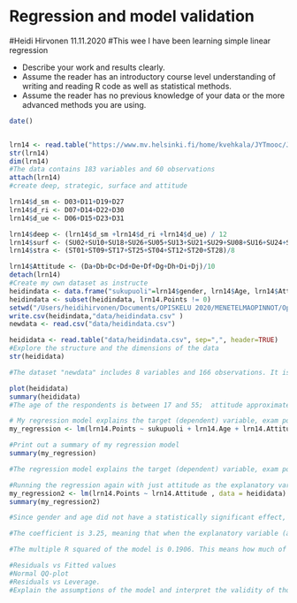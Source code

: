 # Regression and model validation

#Heidi Hirvonen 11.11.2020 
#This wee I have been learning simple linear regression

- Describe your work and results clearly. 
- Assume the reader has an introductory course level understanding of writing and reading R code as well as statistical methods.
- Assume the reader has no previous knowledge of your data or the more advanced methods you are using.

```r
date()


lrn14 <- read.table("https://www.mv.helsinki.fi/home/kvehkala/JYTmooc/JYTOPKYS3-data.txt", sep="\t", header=TRUE)
str(lrn14)
dim(lrn14)
#The data contains 183 variables and 60 observations
attach(lrn14)
#create deep, strategic, surface and attitude

lrn14$d_sm <- D03+D11+D19+D27
lrn14$d_ri <- D07+D14+D22+D30
lrn14$d_ue <- D06+D15+D23+D31

lrn14$deep <- (lrn14$d_sm +lrn14$d_ri +lrn14$d_ue) / 12
lrn14$surf <- (SU02+SU10+SU18+SU26+SU05+SU13+SU21+SU29+SU08+SU16+SU24+SU32)/12
lrn14$stra <- (ST01+ST09+ST17+ST25+ST04+ST12+ST20+ST28)/8

lrn14$Attitude <- (Da+Db+Dc+Dd+De+Df+Dg+Dh+Di+Dj)/10
detach(lrn14)
#Create my own dataset as instructe
heidindata <- data.frame("sukupuoli"=lrn14$gender, lrn14$Age, lrn14$Attitude, lrn14$deep, lrn14$stra, lrn14$surf,  lrn14$Points)
heidindata <- subset(heidindata, lrn14.Points != 0)
setwd("/Users/heidihirvonen/Documents/OPISKELU 2020/MENETELMAOPINNOT/OpenDataScience/IODS-project")
write.csv(heidindata,"data/heidindata.csv" )
newdata <- read.csv("data/heidindata.csv")

heididata <- read.table("data/heidindata.csv", sep=",", header=TRUE)
#Explore the structure and the dimensions of the data 
str(heididata)

#The dataset "newdata" includes 8 variables and 166 observations. It is a subdata of an international survey of Approaches to Learning, which has been collected 3.12.2014 - 10.1.2015. The variables included in the  "newdata" are gender, age, attitude, deep learning, strategic learning, surface learning, points and a running variable X.

plot(heididata)
summary(heididata)
#The age of the respondents is between 17 and 55;  attitude approximately 1,4 - 5,0; deep learning approximately 1.6 - 4,9; strategic learning approximately 1,3 - 5,0; surface learning approximately 1,6 - 4,3 and points 7 - 33. 

# My regression model explains the target (dependent) variable, exam points, with gender, age and attitude. 
my_regression <- lm(lrn14.Points ~ sukupuoli + lrn14.Age + lrn14.Attitude , data = heididata)

#Print out a summary of my regression model
summary(my_regression)

#The regression model explains the target (dependent) variable, exam points, with gender, age and attitude. Attitude has a statistically significant relationship with Points, but gender and age do not. 

#Running the regression again with just attitude as the explanatory variable and print out a summary of the regression model:
my_regression2 <- lm(lrn14.Points ~ lrn14.Attitude , data = heididata)
summary(my_regression2)

#Since gender and age did not have a statistically significant effect, I will analyze the summary of the my_regression2 with attitude as the explanatory variable. 

#The coefficient is 3.25, meaning that when the explanatory variable (attitude) moves one unit, the target variable moves 3.25 units. One unit better attitude, should result in 3.25 more points! 

#The multiple R squared of the model is 0.1906. This means how much of the model is explained by attitude.

#Residuals vs Fitted values
#Normal QQ-plot
#Residuals vs Leverage. 
#Explain the assumptions of the model and interpret the validity of those assumptions based on the diagnostic plots. (0-3 points)

```
